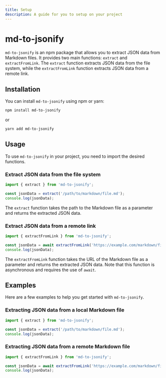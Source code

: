 ```yaml
---
title: Setup 
description: A guide for you to setup on your project
---
```


# md-to-jsonify

`md-to-jsonify` is an npm package that allows you to extract JSON data from Markdown files. It provides two main functions: `extract` and `extractFromLink`. The `extract` function extracts JSON data from the file system, while the `extractFromLink` function extracts JSON data from a remote link.

## Installation

You can install `md-to-jsonify` using npm or yarn:

```bash
npm install md-to-jsonify
```

or

```bash
yarn add md-to-jsonify
```

## Usage

To use `md-to-jsonify` in your project, you need to import the desired functions.

### Extract JSON data from the file system

```javascript
import { extract } from 'md-to-jsonify';

const jsonData = extract('/path/to/markdown/file.md');
console.log(jsonData);
```

The `extract` function takes the path to the Markdown file as a parameter and returns the extracted JSON data.

### Extract JSON data from a remote link

```javascript
import { extractFromLink } from 'md-to-jsonify';

const jsonData = await extractFromLink('https://example.com/markdown/file.md');
console.log(jsonData);
```

The `extractFromLink` function takes the URL of the Markdown file as a parameter and returns the extracted JSON data. Note that this function is asynchronous and requires the use of `await`.

## Examples

Here are a few examples to help you get started with `md-to-jsonify`.

### Extracting JSON data from a local Markdown file

```javascript
import { extract } from 'md-to-jsonify';

const jsonData = extract('/path/to/markdown/file.md');
console.log(jsonData);
```

### Extracting JSON data from a remote Markdown file

```javascript
import { extractFromLink } from 'md-to-jsonify';

const jsonData = await extractFromLink('https://example.com/markdown/file.md');
console.log(jsonData);
```